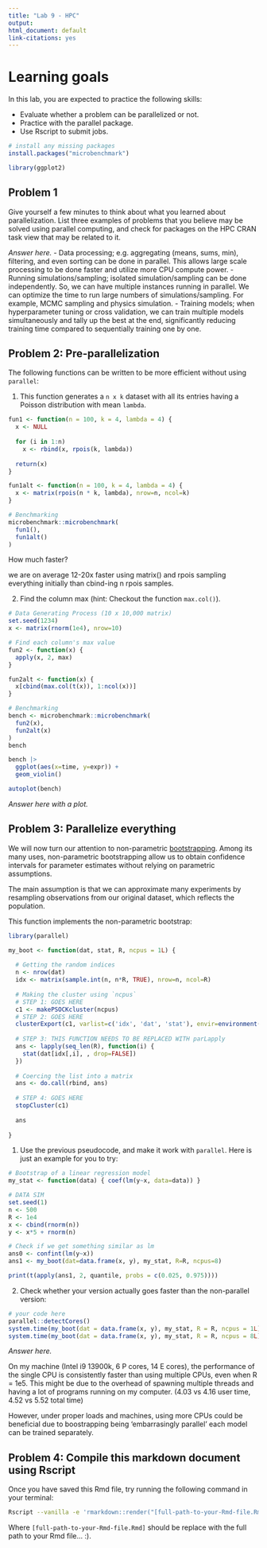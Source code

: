 ```yaml
---
title: "Lab 9 - HPC"
output: 
html_document: default
link-citations: yes
---
```


# Learning goals

In this lab, you are expected to practice the following skills:

- Evaluate whether a problem can be parallelized or not.
- Practice with the parallel package.
- Use Rscript to submit jobs.

```r
# install any missing packages
install.packages("microbenchmark")
```
```r
library(ggplot2)
```

## Problem 1

Give yourself a few minutes to think about what you learned about parallelization. List three
examples of problems that you believe may be solved using parallel computing,
and check for packages on the HPC CRAN task view that may be related to it.

_Answer here._
- Data processing; e.g. aggregating (means, sums, min), filtering, and even sorting can be done in parallel. This allows large scale processing to be done faster and utilize more CPU compute power.
- Running simulations/sampling; isolated simulation/sampling can be done independently. So, we can have multiple instances running in parallel. We can optimize the time to run large numbers of simulations/sampling. For example, MCMC sampling and physics simulation.
- Training models; when hyperparameter tuning or cross validation, we can train multiple models simultaneously and tally up the best at the end, significantly reducing training time compared to sequentially training one by one.

## Problem 2: Pre-parallelization

The following functions can be written to be more efficient without using
`parallel`:

1. This function generates a `n x k` dataset with all its entries having a Poisson distribution with mean `lambda`.

```r
fun1 <- function(n = 100, k = 4, lambda = 4) {
  x <- NULL
  
  for (i in 1:n)
    x <- rbind(x, rpois(k, lambda))
  
  return(x)
}

fun1alt <- function(n = 100, k = 4, lambda = 4) {
  x <- matrix(rpois(n * k, lambda), nrow=n, ncol=k)
}

# Benchmarking
microbenchmark::microbenchmark(
  fun1(),
  fun1alt()
)
```

How much faster?

we are on average 12-20x faster using matrix() and rpois sampling everything initially than cbind-ing n rpois samples.

2.  Find the column max (hint: Checkout the function `max.col()`).

```r
# Data Generating Process (10 x 10,000 matrix)
set.seed(1234)
x <- matrix(rnorm(1e4), nrow=10)

# Find each column's max value
fun2 <- function(x) {
  apply(x, 2, max)
}

fun2alt <- function(x) {
  x[cbind(max.col(t(x)), 1:ncol(x))]
}

# Benchmarking
bench <- microbenchmark::microbenchmark(
  fun2(x),
  fun2alt(x)
)
bench
```

```r
bench |>
  ggplot(aes(x=time, y=expr)) +
  geom_violin()

autoplot(bench)
```

_Answer here with a plot._


## Problem 3: Parallelize everything

We will now turn our attention to non-parametric 
[bootstrapping](https://en.wikipedia.org/wiki/Bootstrapping_(statistics)).
Among its many uses, non-parametric bootstrapping allow us to obtain confidence
intervals for parameter estimates without relying on parametric assumptions.

The main assumption is that we can approximate many experiments by resampling
observations from our original dataset, which reflects the population. 

This function implements the non-parametric bootstrap:

```r
library(parallel)

my_boot <- function(dat, stat, R, ncpus = 1L) {
  
  # Getting the random indices
  n <- nrow(dat)
  idx <- matrix(sample.int(n, n*R, TRUE), nrow=n, ncol=R)
 
  # Making the cluster using `ncpus`
  # STEP 1: GOES HERE
  c1 <- makePSOCKcluster(ncpus)
  # STEP 2: GOES HERE
  clusterExport(c1, varlist=c('idx', 'dat', 'stat'), envir=environment())
  
  # STEP 3: THIS FUNCTION NEEDS TO BE REPLACED WITH parLapply
  ans <- lapply(seq_len(R), function(i) {
    stat(dat[idx[,i], , drop=FALSE])
  })
  
  # Coercing the list into a matrix
  ans <- do.call(rbind, ans)
  
  # STEP 4: GOES HERE
  stopCluster(c1)
  
  ans
  
}
```

1. Use the previous pseudocode, and make it work with `parallel`. Here is just an example for you to try:

```r
# Bootstrap of a linear regression model
my_stat <- function(data) { coef(lm(y~x, data=data)) } 

# DATA SIM
set.seed(1)
n <- 500 
R <- 1e4
x <- cbind(rnorm(n))
y <- x*5 + rnorm(n)

# Check if we get something similar as lm
ans0 <- confint(lm(y~x))
ans1 <- my_boot(dat=data.frame(x, y), my_stat, R=R, ncpus=8)

print(t(apply(ans1, 2, quantile, probs = c(0.025, 0.975))))
```

2. Check whether your version actually goes faster than the non-parallel version:

```r
# your code here
parallel::detectCores()
system.time(my_boot(dat = data.frame(x, y), my_stat, R = R, ncpus = 1L))
system.time(my_boot(dat = data.frame(x, y), my_stat, R = R, ncpus = 8L))
```

_Answer here._

On my machine (Intel i9 13900k, 6 P cores, 14 E cores), the performance of the single CPU is consistently
faster than using multiple CPUs, even when R = 1e5. This might be due to the overhead of spawning multiple threads
and having a lot of programs running on my computer. (4.03 vs 4.16 user time, 4.52 vs 5.52 total time)

However, under proper loads and machines, using more CPUs could be beneficial due to boostrapping being
'embarrasingly parallel' each model can be trained separately.

## Problem 4: Compile this markdown document using Rscript

Once you have saved this Rmd file, try running the following command
in your terminal:

```bash
Rscript --vanilla -e 'rmarkdown::render("[full-path-to-your-Rmd-file.Rmd]")' &
```

Where `[full-path-to-your-Rmd-file.Rmd]` should be replace with the full path to
your Rmd file... :).


